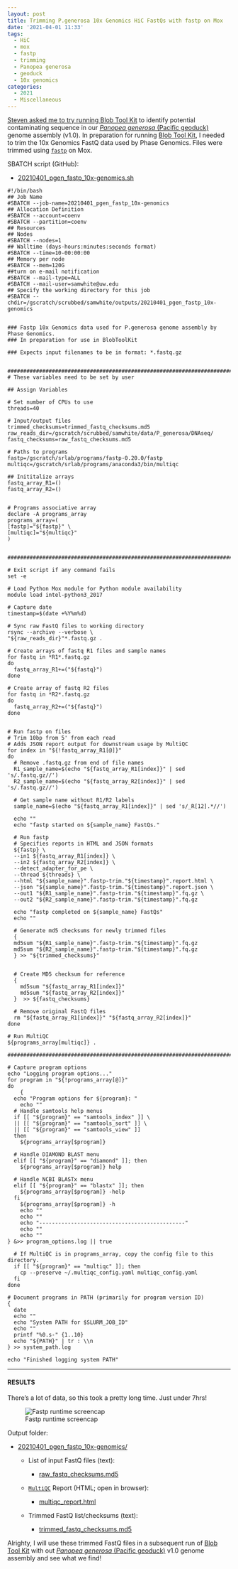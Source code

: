 ```yaml
---
layout: post
title: Trimming P.generosa 10x Genomics HiC FastQs with fastp on Mox
date: '2021-04-01 11:33'
tags: 
  - HiC
  - mox
  - fastp
  - trimming
  - Panopea generosa
  - geoduck
  - 10x genomics
categories: 
  - 2021
  - Miscellaneous
---
```

[Steven asked me to try running Blob Tool Kit](https://github.com/RobertsLab/resources/issues/1118) to identify potential contaminating sequence in our [_Panopea generosa_ (Pacific geoduck)](http://en.wikipedia.org/wiki/Geoduck) genome assembly (v1.0). In preparation for running [Blob Tool Kit](https://blobtoolkit.genomehubs.org/), I needed to trim the 10x Genomics FastQ data used by Phase Genomics. Files were trimmed using [`fastp`](https://github.com/OpenGene/fastp) on Mox.

SBATCH script (GitHub):

- [20210401_pgen_fastp_10x-genomics.sh](https://github.com/RobertsLab/sams-notebook/blob/master/sbatch_scripts/20210401_pgen_fastp_10x-genomics.sh)

```shell
#!/bin/bash
## Job Name
#SBATCH --job-name=20210401_pgen_fastp_10x-genomics
## Allocation Definition
#SBATCH --account=coenv
#SBATCH --partition=coenv
## Resources
## Nodes
#SBATCH --nodes=1
## Walltime (days-hours:minutes:seconds format)
#SBATCH --time=10-00:00:00
## Memory per node
#SBATCH --mem=120G
##turn on e-mail notification
#SBATCH --mail-type=ALL
#SBATCH --mail-user=samwhite@uw.edu
## Specify the working directory for this job
#SBATCH --chdir=/gscratch/scrubbed/samwhite/outputs/20210401_pgen_fastp_10x-genomics


### Fastp 10x Genomics data used for P.generosa genome assembly by Phase Genomics.
### In preparation for use in BlobToolKit

### Expects input filenames to be in format: *.fastq.gz


###################################################################################
# These variables need to be set by user

## Assign Variables

# Set number of CPUs to use
threads=40

# Input/output files
trimmed_checksums=trimmed_fastq_checksums.md5
raw_reads_dir=/gscratch/scrubbed/samwhite/data/P_generosa/DNAseq/
fastq_checksums=raw_fastq_checksums.md5

# Paths to programs
fastp=/gscratch/srlab/programs/fastp-0.20.0/fastp
multiqc=/gscratch/srlab/programs/anaconda3/bin/multiqc

## Inititalize arrays
fastq_array_R1=()
fastq_array_R2=()


# Programs associative array
declare -A programs_array
programs_array=(
[fastp]="${fastp}" \
[multiqc]="${multiqc}"
)


###################################################################################

# Exit script if any command fails
set -e

# Load Python Mox module for Python module availability
module load intel-python3_2017

# Capture date
timestamp=$(date +%Y%m%d)

# Sync raw FastQ files to working directory
rsync --archive --verbose \
"${raw_reads_dir}"*.fastq.gz .

# Create arrays of fastq R1 files and sample names
for fastq in *R1*.fastq.gz
do
  fastq_array_R1+=("${fastq}")
done

# Create array of fastq R2 files
for fastq in *R2*.fastq.gz
do
  fastq_array_R2+=("${fastq}")
done


# Run fastp on files
# Trim 10bp from 5' from each read
# Adds JSON report output for downstream usage by MultiQC
for index in "${!fastq_array_R1[@]}"
do
  # Remove .fastq.gz from end of file names
  R1_sample_name=$(echo "${fastq_array_R1[index]}" | sed 's/.fastq.gz//')
  R2_sample_name=$(echo "${fastq_array_R2[index]}" | sed 's/.fastq.gz//')

  # Get sample name without R1/R2 labels
  sample_name=$(echo "${fastq_array_R1[index]}" | sed 's/_R[12].*//')

  echo ""
  echo "fastp started on ${sample_name} FastQs."

  # Run fastp
  # Specifies reports in HTML and JSON formats
  ${fastp} \
  --in1 ${fastq_array_R1[index]} \
  --in2 ${fastq_array_R2[index]} \
  --detect_adapter_for_pe \
  --thread ${threads} \
  --html "${sample_name}".fastp-trim."${timestamp}".report.html \
  --json "${sample_name}".fastp-trim."${timestamp}".report.json \
  --out1 "${R1_sample_name}".fastp-trim."${timestamp}".fq.gz \
  --out2 "${R2_sample_name}".fastp-trim."${timestamp}".fq.gz

  echo "fastp completed on ${sample_name} FastQs"
  echo ""

  # Generate md5 checksums for newly trimmed files
  {
  md5sum "${R1_sample_name}".fastp-trim."${timestamp}".fq.gz
  md5sum "${R2_sample_name}".fastp-trim."${timestamp}".fq.gz
  } >> "${trimmed_checksums}"


  # Create MD5 checksum for reference
  {
    md5sum "${fastq_array_R1[index]}"
    md5sum "${fastq_array_R2[index]}"
  }  >> ${fastq_checksums}

  # Remove original FastQ files
  rm "${fastq_array_R1[index]}" "${fastq_array_R2[index]}"
done

# Run MultiQC
${programs_array[multiqc]} .

###################################################################################

# Capture program options
echo "Logging program options..."
for program in "${!programs_array[@]}"
do
	{
  echo "Program options for ${program}: "
	echo ""
  # Handle samtools help menus
  if [[ "${program}" == "samtools_index" ]] \
  || [[ "${program}" == "samtools_sort" ]] \
  || [[ "${program}" == "samtools_view" ]]
  then
    ${programs_array[$program]}

  # Handle DIAMOND BLAST menu
  elif [[ "${program}" == "diamond" ]]; then
    ${programs_array[$program]} help

  # Handle NCBI BLASTx menu
  elif [[ "${program}" == "blastx" ]]; then
    ${programs_array[$program]} -help
  fi
	${programs_array[$program]} -h
	echo ""
	echo ""
	echo "----------------------------------------------"
	echo ""
	echo ""
} &>> program_options.log || true

  # If MultiQC is in programs_array, copy the config file to this directory.
  if [[ "${program}" == "multiqc" ]]; then
  	cp --preserve ~/.multiqc_config.yaml multiqc_config.yaml
  fi
done

# Document programs in PATH (primarily for program version ID)
{
  date
  echo ""
  echo "System PATH for $SLURM_JOB_ID"
  echo ""
  printf "%0.s-" {1..10}
  echo "${PATH}" | tr : \\n
} >> system_path.log

echo "Finished logging system PATH"
```


---

#### RESULTS

There's a lot of data, so this took a pretty long time. Just under 7hrs!

![Fastp runtime screencap](https://github.com/RobertsLab/sams-notebook/blob/master/images/screencaps/20210401_pgen_fastp_10x-genomics_runtime.png?raw=true)

Output folder:

- [20210401_pgen_fastp_10x-genomics/](https://gannet.fish.washington.edu/Atumefaciens/20210401_pgen_fastp_10x-genomics/)

  - List of input FastQ files (text):

    - [raw_fastq_checksums.md5](https://gannet.fish.washington.edu/Atumefaciens/20210401_pgen_fastp_10x-genomics/raw_fastq_checksums.md5)

  - [`MultiQC`](https://multiqc.info/) Report (HTML; open in browser):

    - [multiqc_report.html](https://gannet.fish.washington.edu/Atumefaciens/20210401_pgen_fastp_10x-genomics/multiqc_report.html)

  - Trimmed FastQ list/checksums (text):

    - [trimmed_fastq_checksums.md5](https://gannet.fish.washington.edu/Atumefaciens/20210401_pgen_fastp_10x-genomics/trimmed_fastq_checksums.md5)

Alrighty, I will use these trimmed FastQ files in a subsequent run of [Blob Tool Kit](https://blobtoolkit.genomehubs.org/) with out [_Panopea generosa_ (Pacific geoduck)](http://en.wikipedia.org/wiki/Geoduck) v1.0 genome assembly and see what we find!